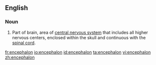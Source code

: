 ==English==
{{wikipedia}}
===Noun===
{{en-noun}}

# {{neuroanatomy}} Part of brain, area of [[central nervous system]] that includes all higher nervous centers, enclosed within the skull and continuous with the [[spinal cord]].

[[fr:encephalon]]
[[io:encephalon]]
[[id:encephalon]]
[[ta:encephalon]]
[[vi:encephalon]]
[[zh:encephalon]]